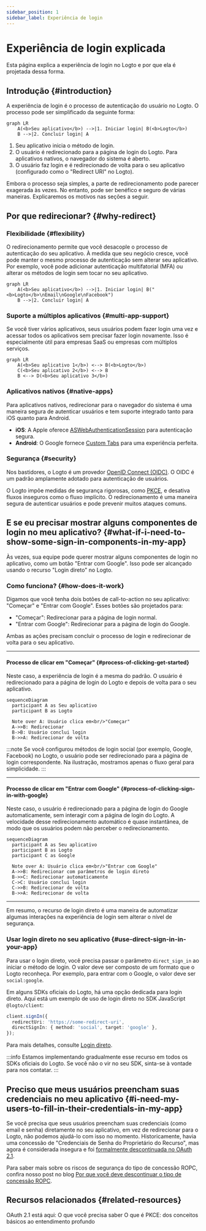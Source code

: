 ```yaml
---
sidebar_position: 1
sidebar_label: Experiência de login
---
```


# Experiência de login explicada

Esta página explica a experiência de login no Logto e por que ela é projetada dessa forma.

## Introdução \{#introduction}

A experiência de login é o processo de autenticação do usuário no Logto. O processo pode ser simplificado da seguinte forma:

```mermaid
graph LR
    A(<b>Seu aplicativo</b>) -->|1. Iniciar login| B(<b>Logto</b>)
    B -->|2. Concluir login| A
```

1. Seu aplicativo inicia o método de login.
2. O usuário é redirecionado para a página de login do Logto. Para aplicativos nativos, o navegador do sistema é aberto.
3. O usuário faz login e é redirecionado de volta para o seu aplicativo (configurado como o "Redirect URI" no Logto).

Embora o processo seja simples, a parte de redirecionamento pode parecer exagerada às vezes. No entanto, pode ser benéfico e seguro de várias maneiras. Explicaremos os motivos nas seções a seguir.

## Por que redirecionar? \{#why-redirect}

### Flexibilidade \{#flexibility}

O redirecionamento permite que você desacople o processo de autenticação do seu aplicativo. À medida que seu negócio cresce, você pode manter o mesmo processo de autenticação sem alterar seu aplicativo. Por exemplo, você pode adicionar autenticação multifatorial (MFA) ou alterar os métodos de login sem tocar no seu aplicativo.

```mermaid
graph LR
    A(<b>Seu aplicativo</b>) -->|1. Iniciar login| B("<b>Logto</b>\nEmail\nGoogle\nFacebook")
    B -->|2. Concluir login| A
```

### Suporte a múltiplos aplicativos \{#multi-app-support}

Se você tiver vários aplicativos, seus usuários podem fazer login uma vez e acessar todos os aplicativos sem precisar fazer login novamente. Isso é especialmente útil para empresas SaaS ou empresas com múltiplos serviços.

```mermaid
graph LR
    A(<b>Seu aplicativo 1</b>) <--> B(<b>Logto</b>)
    C(<b>Seu aplicativo 2</b>) <--> B
    B <--> D(<b>Seu aplicativo 3</b>)
```

### Aplicativos nativos \{#native-apps}

Para aplicativos nativos, redirecionar para o navegador do sistema é uma maneira segura de autenticar usuários e tem suporte integrado tanto para iOS quanto para Android.

- **iOS**: A Apple oferece [ASWebAuthenticationSession](https://developer.apple.com/documentation/authenticationservices/aswebauthenticationsession) para autenticação segura.
- **Android**: O Google fornece [Custom Tabs](https://developer.chrome.com/docs/android/custom-tabs) para uma experiência perfeita.

### Segurança \{#security}

Nos bastidores, o Logto é um provedor [OpenID Connect (OIDC)](https://openid.net/specs/openid-connect-core-1_0.html). O OIDC é um padrão amplamente adotado para autenticação de usuários.

O Logto impõe medidas de segurança rigorosas, como [PKCE](https://tools.ietf.org/html/rfc7636), e desativa fluxos inseguros como o fluxo implícito. O redirecionamento é uma maneira segura de autenticar usuários e pode prevenir muitos ataques comuns.

## E se eu precisar mostrar alguns componentes de login no meu aplicativo? \{#what-if-i-need-to-show-some-sign-in-components-in-my-app}

Às vezes, sua equipe pode querer mostrar alguns componentes de login no aplicativo, como um botão "Entrar com Google". Isso pode ser alcançado usando o recurso "Login direto" no Logto.

### Como funciona? \{#how-does-it-work}

Digamos que você tenha dois botões de call-to-action no seu aplicativo: "Começar" e "Entrar com Google". Esses botões são projetados para:

- "Começar": Redirecionar para a página de login normal.
- "Entrar com Google": Redirecionar para a página de login do Google.

Ambas as ações precisam concluir o processo de login e redirecionar de volta para o seu aplicativo.

---

#### Processo de clicar em "Começar" \{#process-of-clicking-get-started}

Neste caso, a experiência de login é a mesma do padrão. O usuário é redirecionado para a página de login do Logto e depois de volta para o seu aplicativo.

```mermaid
sequenceDiagram
  participant A as Seu aplicativo
  participant B as Logto

  Note over A: Usuário clica em<br/>"Começar"
  A->>B: Redirecionar
  B->B: Usuário conclui login
  B->>A: Redirecionar de volta
```

:::note
Se você configurou métodos de login social (por exemplo, Google, Facebook) no Logto, o usuário pode ser redirecionado para a página de login correspondente. Na ilustração, mostramos apenas o fluxo geral para simplicidade.
:::

---

#### Processo de clicar em "Entrar com Google" \{#process-of-clicking-sign-in-with-google}

Neste caso, o usuário é redirecionado para a página de login do Google automaticamente, sem interagir com a página de login do Logto. A velocidade desse redirecionamento automático é quase instantânea, de modo que os usuários podem não perceber o redirecionamento.

```mermaid
sequenceDiagram
  participant A as Seu aplicativo
  participant B as Logto
  participant C as Google

  Note over A: Usuário clica em<br/>"Entrar com Google"
  A->>B: Redirecionar com parâmetros de login direto
  B->>C: Redirecionar automaticamente
  C->C: Usuário conclui login
  C->>B: Redirecionar de volta
  B->>A: Redirecionar de volta
```

---

Em resumo, o recurso de login direto é uma maneira de automatizar algumas interações na experiência de login sem alterar o nível de segurança.

### Usar login direto no seu aplicativo \{#use-direct-sign-in-in-your-app}

Para usar o login direto, você precisa passar o parâmetro `direct_sign_in` ao iniciar o método de login. O valor deve ser composto de um formato que o Logto reconheça. Por exemplo, para entrar com o Google, o valor deve ser `social:google`.

Em alguns SDKs oficiais do Logto, há uma opção dedicada para login direto. Aqui está um exemplo de uso de login direto no SDK JavaScript `@logto/client`:

```ts
client.signIn({
  redirectUri: 'https://some-redirect-uri',
  directSignIn: { method: 'social', target: 'google' },
});
```

Para mais detalhes, consulte [Login direto](/end-user-flows/authentication-parameters/direct-sign-in).

:::info
Estamos implementando gradualmente esse recurso em todos os SDKs oficiais do Logto. Se você não o vir no seu SDK, sinta-se à vontade para nos contatar.
:::

## Preciso que meus usuários preencham suas credenciais no meu aplicativo \{#i-need-my-users-to-fill-in-their-credentials-in-my-app}

Se você precisa que seus usuários preencham suas credenciais (como email e senha) diretamente no seu aplicativo, em vez de redirecionar para o Logto, não podemos ajudá-lo com isso no momento. Historicamente, havia uma concessão de "Credenciais de Senha do Proprietário do Recurso", mas agora é considerada insegura e foi [formalmente descontinuada no OAuth 2.1](https://datatracker.ietf.org/doc/html/draft-ietf-oauth-security-topics#name-resource-owner-password-cre).

Para saber mais sobre os riscos de segurança do tipo de concessão ROPC, confira nosso post no blog [Por que você deve descontinuar o tipo de concessão ROPC](https://blog.logto.io/deprecated-ropc-grant-type/).

## Recursos relacionados \{#related-resources}

<Url href="https://blog.logto.io/oauth-2-1/">OAuth 2.1 está aqui: O que você precisa saber</Url>
<Url href="https://blog.logto.io/how-pkce-protects-the-authorization-code-flow-for-native-apps">
  O que é PKCE: dos conceitos básicos ao entendimento profundo
</Url>
